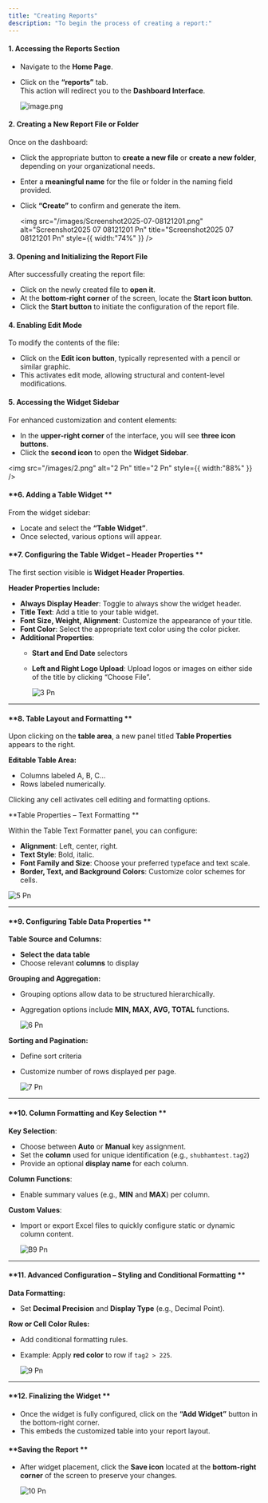 ```yaml
---
title: "Creating Reports"
description: "To begin the process of creating a report:"
---
```


#### **1. Accessing the Reports Section**

- Navigate to the **Home Page**.
- Click on the **“reports”** tab.\
  This action will redirect you to the **Dashboard Interface**.

  ![image.png](/images/image.png)

#### **2. Creating a New Report File or Folder**

Once on the dashboard:

- Click the appropriate button to **create a new file** or **create a new folder**, depending on your organizational needs.
- Enter a **meaningful name** for the file or folder in the naming field provided.
- Click **“Create”** to confirm and generate the item.

  <img
    src="/images/Screenshot2025-07-08121201.png"
    alt="Screenshot2025 07 08121201 Pn"
    title="Screenshot2025 07 08121201 Pn"
    style={{ width:"74%" }}
  />

#### **3. Opening and Initializing the Report File**

After successfully creating the report file:

- Click on the newly created file to **open it**.
- At the **bottom-right corner** of the screen, locate the **Start icon button**.
- Click the **Start button** to initiate the configuration of the report file.

#### **4. Enabling Edit Mode**

To modify the contents of the file:

- Click on the **Edit icon button**, typically represented with a pencil or similar graphic.
- This activates edit mode, allowing structural and content-level modifications.

#### **5. Accessing the Widget Sidebar**

For enhanced customization and content elements:

- In the **upper-right corner** of the interface, you will see **three icon buttons**.
- Click the **second icon** to open the **Widget Sidebar**.

<img
  src="/images/2.png"
  alt="2 Pn"
  title="2 Pn"
  style={{ width:"88%" }}
/>

#### **6. Adding a Table Widget **

From the widget sidebar:

- Locate and select the **“Table Widget”**.
- Once selected, various options will appear.

#### **7. Configuring the Table Widget – Header Properties **

The first section visible is **Widget Header Properties**.

**Header Properties Include:**

- **Always Display Header**: Toggle to always show the widget header.
- **Title Text**: Add a title to your table widget.
- **Font Size, Weight, Alignment**: Customize the appearance of your title.
- **Font Color**: Select the appropriate text color using the color picker.
- **Additional Properties**:
  - **Start and End Date** selectors
  - **Left and Right Logo Upload**: Upload logos or images on either side of the title by clicking “Choose File”.

    ![3 Pn](/images/3.png)

---

#### **8. Table Layout and Formatting **

Upon clicking on the **table area**, a new panel titled **Table Properties** appears to the right.

**Editable Table Area:**

- Columns labeled A, B, C...
- Rows labeled numerically.

Clicking any cell activates cell editing and formatting options.

**Table Properties – Text Formatting **

Within the Table Text Formatter panel, you can configure:

- **Alignment**: Left, center, right.
- **Text Style**: Bold, italic.
- **Font Family and Size**: Choose your preferred typeface and text scale.
- **Border, Text, and Background Colors**: Customize color schemes for cells.

![5 Pn](/images/5.png)

---

#### **9. Configuring Table Data Properties  **

**Table Source and Columns:**

- **Select the data table** 
- Choose relevant **columns** to display 

**Grouping and Aggregation:**

- Grouping options allow data to be structured hierarchically.
- Aggregation options include **MIN, MAX, AVG, TOTAL** functions.

  ![6 Pn](/images/6.png)

**Sorting and Pagination:**

- Define sort criteria 
- Customize number of rows displayed per page.

  ![7 Pn](/images/7.png)

---

#### **10. Column Formatting and Key Selection **

**Key Selection**:

- Choose between **Auto** or **Manual** key assignment.
- Set the **column** used for unique identification (e.g., `shubhamtest.tag2`)
- Provide an optional **display name** for each column.

**Column Functions**:

- Enable summary values (e.g., **MIN** and **MAX**) per column.

**Custom Values**:

- Import or export Excel files to quickly configure static or dynamic column content.

  ![B9 Pn](/images/b9.png)

---

#### **11. Advanced Configuration – Styling and Conditional Formatting **

**Data Formatting:**

- Set **Decimal Precision** and **Display Type** (e.g., Decimal Point).

**Row or Cell Color Rules:**

- Add conditional formatting rules.
- Example: Apply **red color** to row if `tag2 > 225`.

  ![9 Pn](/images/9.png)

---

#### **12. Finalizing the Widget  **

- Once the widget is fully configured, click on the **“Add Widget”** button in the bottom-right corner.
- This embeds the customized table into your report layout.

#### **Saving the Report **

- After widget placement, click the **Save icon** located at the **bottom-right corner** of the screen to preserve your changes.

  ![10 Pn](/images/10.png)